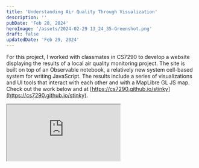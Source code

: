 ```yaml
---
title: 'Understanding Air Quality Through Visualization'
description: ''
pubDate: 'Feb 28, 2024'
heroImage: '/assets/2024-02-29 13_24_35-Greenshot.png'
draft: false
updatedDate: 'Feb 29, 2024'
---
```


For this project, I worked with classmates in CS7290 to develop a website displaying the results of a local air quality monitoring project. The site is built on top of an Observable notebook, a relatively new system cell-based system for writing JavaScript. The results include a series of visualizations and UI tools that interact with each other and with a MapLibre GL JS map. Check out the work below and at [https://cs7290.github.io/stinky](https://cs7290.github.io/stinky).

<iframe src="https://cs7290.github.io/stinky"></iframe>
